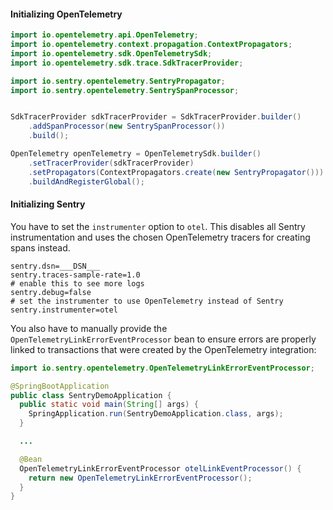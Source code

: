 #### Initializing OpenTelemetry

```Java
import io.opentelemetry.api.OpenTelemetry;
import io.opentelemetry.context.propagation.ContextPropagators;
import io.opentelemetry.sdk.OpenTelemetrySdk;
import io.opentelemetry.sdk.trace.SdkTracerProvider;

import io.sentry.opentelemetry.SentryPropagator;
import io.sentry.opentelemetry.SentrySpanProcessor;


SdkTracerProvider sdkTracerProvider = SdkTracerProvider.builder()
    .addSpanProcessor(new SentrySpanProcessor())
    .build();

OpenTelemetry openTelemetry = OpenTelemetrySdk.builder()
    .setTracerProvider(sdkTracerProvider)
    .setPropagators(ContextPropagators.create(new SentryPropagator()))
    .buildAndRegisterGlobal();
```

#### Initializing Sentry

You have to set the `instrumenter` option to `otel`. This disables all Sentry instrumentation and uses the chosen OpenTelemetry tracers for creating spans instead.

```properties {filename:application.properties}
sentry.dsn=___DSN___
sentry.traces-sample-rate=1.0
# enable this to see more logs
sentry.debug=false
# set the instrumenter to use OpenTelemetry instead of Sentry
sentry.instrumenter=otel
```

You also have to manually provide the `OpenTelemetryLinkErrorEventProcessor` bean to ensure errors are properly linked to transactions that were created by the OpenTelemetry integration:

```java {filename:SentryDemoApplication.java}
import io.sentry.opentelemetry.OpenTelemetryLinkErrorEventProcessor;

@SpringBootApplication
public class SentryDemoApplication {
  public static void main(String[] args) {
    SpringApplication.run(SentryDemoApplication.class, args);
  }

  ...

  @Bean
  OpenTelemetryLinkErrorEventProcessor otelLinkEventProcessor() {
    return new OpenTelemetryLinkErrorEventProcessor();
  }
}
```
